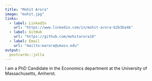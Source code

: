 ```yaml
---
title: "Mohit Arora"
image: "mohit.jpg"
links:
  - label: LinkedIn
    url: "https://www.linkedin.com/in/mohit-arora-b2b3ba46"
  - label: GitHub
    url: "https://github.com/mohitarora18"
  - label: Email
    url: "mailto:marora@umass.edu"
output:
  postcards::jolla
---
```

 
I am a PhD Candidate in the Economics department at the University of Massachusetts, Amherst.
